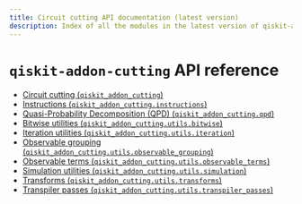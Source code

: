 ```yaml
---
title: Circuit cutting API documentation (latest version)
description: Index of all the modules in the latest version of qiskit-addon-cutting.
---
```


<span id="qiskit-addon-cutting-api-reference" />

# `qiskit-addon-cutting` API reference

*   [Circuit cutting (`qiskit_addon_cutting`)](qiskit-addon-cutting)
*   [Instructions (`qiskit_addon_cutting.instructions`)](instructions)
*   [Quasi-Probability Decomposition (QPD) (`qiskit_addon_cutting.qpd`)](qpd)
*   [Bitwise utilities (`qiskit_addon_cutting.utils.bitwise`)](utils-bitwise)
*   [Iteration utilities (`qiskit_addon_cutting.utils.iteration`)](utils-iteration)
*   [Observable grouping (`qiskit_addon_cutting.utils.observable_grouping`)](utils-observable-grouping)
*   [Observable terms (`qiskit_addon_cutting.utils.observable_terms`)](utils-observable-terms)
*   [Simulation utilities (`qiskit_addon_cutting.utils.simulation`)](utils-simulation)
*   [Transforms (`qiskit_addon_cutting.utils.transforms`)](utils-transforms)
*   [Transpiler passes (`qiskit_addon_cutting.utils.transpiler_passes`)](utils-transpiler-passes)

